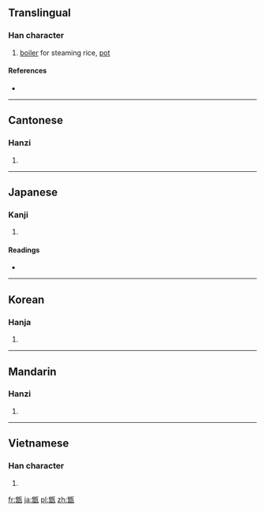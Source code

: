 ==Translingual==

===Han character===
{{Han char|rn=98|rad=瓦|as=12|sn=17|four=8161<sub>7</sub>|canj=金日一女弓 (CAMVN)}}

# [[boiler]] for steaming rice, [[pot]]

====References====
* {{Han ref|kx=0752.110|dkj=21602|dj=1159.280|hdz=21432.080|uh=7511|ud=29969|bh=ED70|bd=60784}}

----

==Cantonese==

===Hanzi===
{{yue-hanzi|jyut=|y=jang6}}

# {{defn|Cantonese|sort=瓦12}}

----

==Japanese==

===Kanji===
{{ja-kanji|grade=|rs=瓦12}}

# {{defn|Japanese|sort=瓦12}}

====Readings====
* {{ja-readings|on=[[そう]] (sō)|kun=[[こしき]] (koshiki)|nanori=}}

----

==Korean==

===Hanja===
{{ko-hanja|hangeul=증|eumhun=|rv=jeung|mr=chŭng|y=cung}}

# {{defn|Korean|sort=瓦12}}

----

==Mandarin==

===Hanzi===
{{cmn-hanzi|pin=[[zèng]] ([[zeng4]])|wg=tseng<sup>4</sup>}}

# {{defn|Mandarin|sort=瓦12}}

----

==Vietnamese==

===Han character===
{{vi-hantu|[[tắng]]|rs=瓦12}}

# {{defn|Vietnamese|sort=瓦12}}

[[fr:甑]]
[[ja:甑]]
[[pl:甑]]
[[zh:甑]]